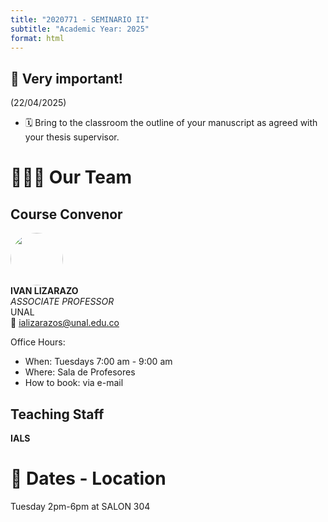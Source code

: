 ```yaml
---
title: "2020771 - SEMINARIO II"
subtitle: "Academic Year: 2025"
format: html
---
```


::: {.callout-important collapse=false}
## 📢 Very important!

(22/04/2025)

- 🗓️ Bring to the classroom the outline of your manuscript as agreed with  your thesis supervisor.


:::

# 🧑🏻‍🏫 Our Team

::: {.panel-tabset}
## Course Convenor


![](/figures/people/ials.png){fig-align="left" fig-alt="Photo of IVAN LIZARAZO" style="object-fit: cover;width:6em;height:6em;border-radius: 50%;"}  
**IVAN LIZARAZO** <br/>
_ASSOCIATE PROFESSOR_ <br/>
UNAL</a><br/>
📧 [ializarazos@unal.edu.co](mailto:)

Office Hours: 

- When: Tuesdays 7:00 am - 9:00 am
- Where: Sala de Profesores
- How to book: via e-mail

## Teaching Staff

**IALS**

:::

# 📍 Dates - Location

Tuesday 2pm-6pm at SALON 304
